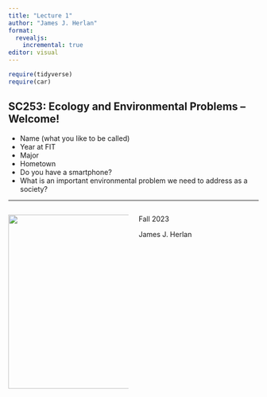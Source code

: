 ```yaml
---
title: "Lecture 1"
author: "James J. Herlan"
format:
  revealjs:
    incremental: true
editor: visual
---
```


```r
require(tidyverse)
require(car)
```

::: incremental
## SC253: Ecology and Environmental Problems -- Welcome!

- Name (what you like to be called)
- Year at FIT
- Major
- Hometown
- Do you have a smartphone?
- What is an important environmental problem we need to address as a society?

:::

------------------------------------------------------------------------

::: columns
::: {.column width="50%"}
![](slide2_earth.jpg){.absolute top="10" left="1" width="450" height="350"}
:::

::: {.column width="50%"}

Fall 2023

James J. Herlan

:::
:::

<!-- ------------------------------------------------------------------------ -->

<!-- ::: columns -->
<!-- ::: {.column width="50%"} -->
<!-- ![](rpn_wave_fig_c.png){.absolute top="10" left="1" width="450" height="375"} -->
<!-- ::: -->

<!-- ::: {.column width="50%"} -->
<!-- ![](rpn_poci_percent_cover_2016.png){.absolute top="10" right="1" width="475" height="375"} -->
<!-- ::: -->
<!-- ::: -->

<!-- ------------------------------------------------------------------------ -->

<!-- ::: columns -->
<!-- ::: {.column width="50%"} -->
<!-- ![](rpn_wave_fig_c.png){.absolute top="10" left="1" width="450" height="375"} -->
<!-- ::: -->

<!-- ::: {.column width="50%"} -->
<!-- ![](rpn_poci_size_2023_03_18.png){.absolute top="10" right="1" width="475" height="375"} -->
<!-- ::: -->
<!-- ::: -->

<!-- ------------------------------------------------------------------------ -->

<!-- **Raw data (not transformed)** -->

<!-- ::: columns -->
<!-- ::: {.column width="50%" style="font-size: 27px"} -->
<!-- ```{r, include = FALSE} -->
<!-- p_cover = read_csv('LSMclassGrid.csv') %>% -->
<!--   group_by(Site) %>% -->
<!--   mutate( -->
<!--     pland_decimal = pland*0.01) %>% -->
<!--   mutate_at(vars(Site, cover, plot_id), factor) -->
<!-- ``` -->

<!-- ```{r, include = FALSE} -->
<!-- plot(pland_decimal ~ Site, data = p_cover) -->
<!-- ``` -->

<!-- ```{r} -->
<!-- p_cover_mod.lm1 <- lm(pland_decimal ~ Site, data = p_cover) -->
<!-- summary(p_cover_mod.lm1) -->
<!-- ``` -->
<!-- ::: -->

<!-- ::: {.column width="50%" style="font-size: 27px"} -->
<!-- ```{r} -->
<!-- par(mfrow = c(2, 2)) -->
<!-- plot(p_cover_mod.lm1) -->
<!-- ``` -->

<!-- ```{r} -->
<!-- Anova(p_cover_mod.lm1, type = "III") -->
<!-- ``` -->
<!-- ::: -->
<!-- ::: -->

<!-- ------------------------------------------------------------------------ -->

<!-- **Logit-transformation** -->

<!-- ::: columns -->
<!-- ::: {.column width="50%" style="font-size: 27px"} -->
<!-- ```{r} -->
<!-- p_cover_mod.lm2 <- lm(logit(pland_decimal) ~ Site, data = p_cover) -->
<!-- summary(p_cover_mod.lm2) -->
<!-- ``` -->

<!-- ```{r} -->
<!-- par(mfrow = c(2, 2)) -->
<!-- plot(p_cover_mod.lm2) -->
<!-- ``` -->
<!-- ::: -->

<!-- ::: {.column width="50%" style="font-size: 27px"} -->
<!-- ```{r} -->
<!-- Anova(p_cover_mod.lm2, type = "III") -->
<!-- ``` -->
<!-- ::: -->
<!-- ::: -->

<!-- ------------------------------------------------------------------------ -->

<!-- ::: columns -->
<!-- ::: {.column width="50%" style="font-size: 27px"} -->
<!-- ![](rpn_ripleysK_2023_03_18.png){.absolute top="10" left="1" width="400" height="750"} -->
<!-- ::: -->

<!-- ::: {.column width="50%" style="font-size: 27px"} -->
<!-- Em -->
<!-- ::: -->
<!-- ::: -->

<!-- ------------------------------------------------------------------------ -->

<!-- ::: columns -->
<!-- ::: {.column width="50%" style="font-size: 27px"} -->
<!-- ![](rpn_standL_2023_03_18.png){.absolute top="10" left="1" width="400" height="750"} -->
<!-- ::: -->

<!-- ::: {.column width="50%" style="font-size: 27px"} -->
<!-- ::: -->
<!-- ::: -->

<!-- ------------------------------------------------------------------------ -->

<!-- ::: columns -->
<!-- ::: {.column width="50%" style="font-size: 27px"} -->
<!-- ![](rpn_pcf_2023_03_18.png){.absolute top="10" left="1" width="400" height="750"} -->
<!-- ::: -->

<!-- ::: {.column width="50%" style="font-size: 27px"} -->
<!-- ::: -->
<!-- ::: -->

<!-- ------------------------------------------------------------------------ -->

<!-- ::: columns -->
<!-- ::: {.column width="50%" style="font-size: 27px"} -->
<!-- ![](rpn_Gfunction_2023_03_18.png){.absolute top="10" left="1" width="400" height="750"} -->
<!-- ::: -->

<!-- ::: {.column width="50%" style="font-size: 27px"} -->
<!-- ::: -->
<!-- ::: -->

